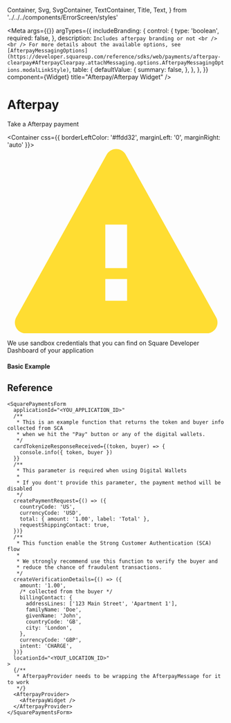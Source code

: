   Container,
  Svg,
  SvgContainer,
  TextContainer,
  Title,
  Text,
} from '../../../components/ErrorScreen/styles'

<Meta
  args={{}}
  argTypes={{
    includeBranding: {
      control: {
        type: 'boolean',
        required: false,
      },
      description: `Includes afterpay branding or not <br /> <br /> For more details about the available options, see [AfterpayMessagingOptions](https://developer.squareup.com/reference/sdks/web/payments/afterpay-clearpay#AfterpayClearpay.attachMessaging.options.AfterpayMessagingOptions.modalLinkStyle)`,
      table: {
        defaultValue: {
          summary: false,
        },
      },
    },
  }}
  component={Widget}
  title="Afterpay/Afterpay Widget"
/>

# Afterpay

Take a Afterpay payment

<Container css={{ borderLeftColor: '#ffdd32', marginLeft: '0', marginRight: 'auto' }}>
  <SvgContainer>
    <Svg height={17} viewBox="0 0 20 17" width={20}>
      <path
        d="M10.874.573l8.3 14.941A1 1 0 0118.3 17H1.7a1 1 0 01-.875-1.486l8.3-14.94a1 1 0 011.75 0zM9 12v2h2v-2H9zm2-1V7H9v4h2z"
        fill="#ffdd32"
        fillRule="evenodd"
      />
    </Svg>
  </SvgContainer>

  <TextContainer>
    <Title css={{ fontWeight: 600 }}>You will not be charged for using this payment method</Title>
    <Text>
      We use sandbox credentials that you can find on Square Developer Dashboard
      of your application
    </Text>
  </TextContainer>
</Container>

#### Basic Example

<Canvas>
  <Story name="Widget" story={Widget} />
</Canvas>

<ArgsTable story="Widget" />

## Reference

```tsx
<SquarePaymentsForm
  applicationId="<YOU_APPLICATION_ID>"
  /**
   * This is an example function that returns the token and buyer info collected from SCA
   * when we hit the "Pay" button or any of the digital wallets.
   */
  cardTokenizeResponseReceived={(token, buyer) => {
    console.info({ token, buyer })
  }}
  /**
   * This parameter is required when using Digital Wallets
   *
   * If you dont't provide this parameter, the payment method will be disabled
   */
  createPaymentRequest={() => ({
    countryCode: 'US',
    currencyCode: 'USD',
    total: { amount: '1.00', label: 'Total' },
    requestShippingContact: true,
  })}
  /**
   * This function enable the Strong Customer Authentication (SCA) flow
   *
   * We strongly recommend use this function to verify the buyer and
   * reduce the chance of fraudulent transactions.
   */
  createVerificationDetails={() => ({
    amount: '1.00',
    /* collected from the buyer */
    billingContact: {
      addressLines: ['123 Main Street', 'Apartment 1'],
      familyName: 'Doe',
      givenName: 'John',
      countryCode: 'GB',
      city: 'London',
    },
    currencyCode: 'GBP',
    intent: 'CHARGE',
  })}
  locationId="<YOUT_LOCATION_ID>"
>
  {/**
   * AfterpayProvider needs to be wrapping the AfterpayMessage for it to work
   */}
  <AfterpayProvider>
    <AfterpayWidget />
  </AfterpayProvider>
</SquarePaymentsForm>
```
